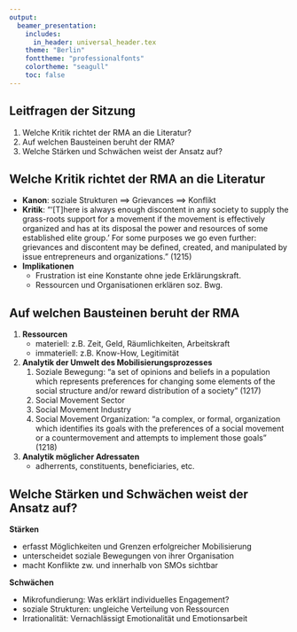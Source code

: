 ```yaml
---
output:
  beamer_presentation:
    includes:
      in_header: universal_header.tex
    theme: "Berlin"
    fonttheme: "professionalfonts"
    colortheme: "seagull"
    toc: false
---
```


\subtitle{Zusammenfassung vom 6. Mai}
\maketitle

## Leitfragen der Sitzung

1. Welche Kritik richtet der RMA an die Literatur?
2. Auf welchen Bausteinen beruht der RMA?
3. Welche Stärken und Schwächen weist der Ansatz auf?

## Welche Kritik richtet der RMA an die Literatur

- **Kanon**: soziale Strukturen $\implies$ Grievances $\implies$ Konflikt
- **Kritik**: "'[T]here is always enough discontent in any society to supply
  the grass-roots support for a movement if the movement is effectively
  organized and has at its disposal the power and resources of some
  established elite group.' For some purposes we go even further: grievances
  and discontent may be defined, created, and manipulated by issue
  entrepreneurs and organizations." (1215)
- **Implikationen**
  + Frustration ist eine Konstante ohne jede Erklärungskraft.
  + Ressourcen und Organisationen erklären soz. Bwg.

## Auf welchen Bausteinen beruht der RMA

1. **Ressourcen**
    + materiell: z.B. Zeit, Geld, Räumlichkeiten, Arbeitskraft
    + immateriell: z.B. Know-How, Legitimität
2. **Analytik der Umwelt des Mobilisierungsprozesses**
    1. Soziale Bewegung: "a set of opinions and beliefs in a population
      which represents preferences for changing some elements of the social
      structure and/or reward distribution of a society" (1217)
    2. Social Movement Sector
    3. Social Movement Industry
    4. Social Movement Organization: "a complex, or formal, organization
      which identifies its goals with the preferences of a social movement or a
      countermovement and attempts to implement those goals" (1218)
3. **Analytik möglicher Adressaten**
    + adherrents, constituents, beneficiaries, etc.

## Welche Stärken und Schwächen weist der Ansatz auf?

**Stärken**

- erfasst Möglichkeiten und Grenzen erfolgreicher Mobilisierung
- unterscheidet soziale Bewegungen von ihrer Organisation
- macht Konflikte zw. und innerhalb von SMOs sichtbar

**Schwächen**

- Mikrofundierung: Was erklärt individuelles Engagement?
- soziale Strukturen: ungleiche Verteilung von Ressourcen
- Irrationalität: Vernachlässigt Emotionalität und Emotionsarbeit

